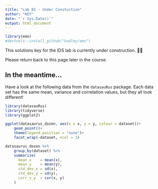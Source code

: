 ```yaml
---
title: "Lab 01 - Under Constuction"
author: "KEY"
date: "`r Sys.Date()`"
output: html_document
---
```


```r
library(emo)
#devtools::install_github("hadley/emo")
```

This solutions key for the IDS lab is currently under construction. 👷🔨

Please return back to this page later in the course.


## In the meantime...

Have a look at the following data from the `datasauRus` package. Each data set has the same mean, variance and correlation values, but they all look different!



```r
library(datasauRus)
library(tidyverse)
library(ggplot2)

ggplot(datasaurus_dozen, aes(x = x, y = y, colour = dataset))+
    geom_point()+
    theme(legend.position = "none")+
    facet_wrap(~dataset, ncol = 3)

datasaurus_dozen %>% 
    group_by(dataset) %>% 
    summarize(
      mean_x    = mean(x),
      mean_y    = mean(y),
      std_dev_x = sd(x),
      std_dev_y = sd(y),
      corr_x_y  = cor(x, y)
    )
```